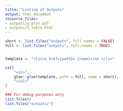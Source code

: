 ```yaml
---
title: "Listing of Outputs"
output: html_document
resource_files:
- outputs/g_plot.pdf
- outputs/t_table.html
---
```




```r

short <- list.files("outputs", full.names = FALSE)
full <- list.files("outputs", full.names = TRUE)


template <- "<li><a href={path}> {name}</a> </li>"

cat(
    "<ul>",
    glue::glue(template, path = full, name = short),
    "</ul>"
)
```



```r
### For debug purposes only
list.files()
list.files("outputs/")
```

